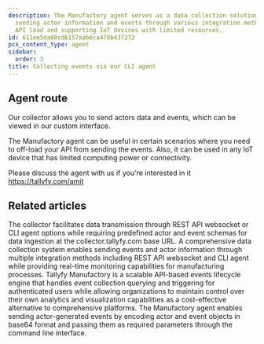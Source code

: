 ```yaml
---
description: The Manufactory agent serves as a data collection solution that enables
  sending actor information and events through various integration methods while reducing
  API load and supporting IoT devices with limited resources.
id: 611ee5da80cd6157aab6ca478b437272
pcx_content_type: agent
sidebar:
  order: 3
title: Collecting events via our CLI agent
---
```


## Agent route

Our collector allows you to send actors data and events, which can be viewed in our custom interface.

The Manufactory agent can be useful in certain scenarios where you need to off-load your API from sending the events. Also, it can be used in any IoT device that has limited computing power or connectivity.

Please discuss the agent with us if you're interested in it https://tallyfy.com/amit


## Related articles
<CardGrid>
<LinkTitleCard header="<b>Manufactory > Collector</b>" href="/products/manufactory/collector/" > The collector facilitates data transmission through REST API websocket or CLI agent options while requiring predefined actor and event schemas for data ingestion at the collector.tallyfy.com base URL. </LinkTitleCard>
<LinkTitleCard header="<b>Collector > Collecting events via the REST API</b>" href="/products/manufactory/collector/rest_api/" > A comprehensive data collection system enables sending events and actor information through multiple integration methods including REST API websocket and CLI agent while providing real-time monitoring capabilities for manufacturing processes. </LinkTitleCard>
<LinkTitleCard header="<b>Overview</b>" href="/products/manufactory/" > Tallyfy Manufactory is a scalable API-based events lifecycle engine that handles event collection querying and triggering for authenticated users while allowing organizations to maintain control over their own analytics and visualization capabilities as a cost-effective alternative to comprehensive platforms. </LinkTitleCard>
<LinkTitleCard header="<b>Agent > Send events via the CLI agent</b>" href="/products/manufactory/collector/agent/send_events/" > The Manufactory agent enables sending actor-generated events by encoding actor and event objects in base64 format and passing them as required parameters through the command line interface. </LinkTitleCard>
</CardGrid>